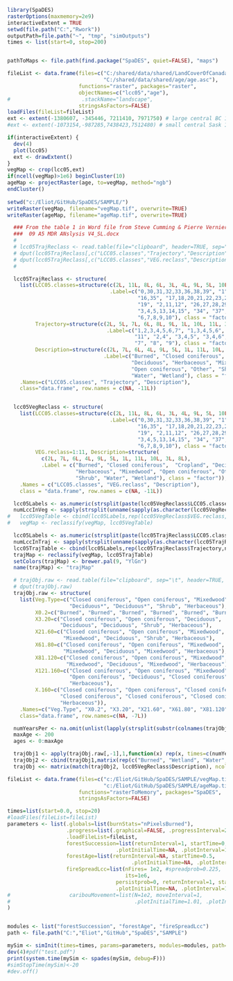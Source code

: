 
```r
library(SpaDES)
rasterOptions(maxmemory=2e9)
interactiveExtent = TRUE
setwd(file.path("C:","Rwork"))
outputPath=file.path("~", "tmp", "simOutputs")
times <- list(start=0, stop=200)


pathToMaps <- file.path(find.package("SpaDES", quiet=FALSE), "maps")

fileList <- data.frame(files=c("C:/shared/data/shared/LandCoverOfCanada2005_V1_4/LCC2005_V1_4a.tif",
                               "C:/shared/data/shared/age/age.asc"),
                       functions="raster", packages="raster",
                       objectNames=c("lcc05","age"),
#                       .stackName="landscape",
                       stringsAsFactors=FALSE)
loadFiles(fileList=fileList)
ext <- extent(-1380607, -345446, 7211410, 7971750) # large central BC 12Million
#ext <- extent(-1073154,-987285,7438423,7512480) # small central Sask 100 Thousand

if(interactiveExtent) {
  dev(4)
  plot(lcc05)
  ext <- drawExtent()
}
vegMap <- crop(lcc05,ext)
if(ncell(vegMap)>1e6) beginCluster(10)
ageMap <- projectRaster(age, to=vegMap, method="ngb")
endCluster()
                                   
setwd("c:/Eliot/GitHub/SpaDES/SAMPLE/")
writeRaster(vegMap, filename="vegMap.tif", overwrite=TRUE)
writeRaster(ageMap, filename="ageMap.tif", overwrite=TRUE)
```


```r
  ### From the table 1 in Word file from Steve Cumming & Pierre Vernier, June 6, 2014
  ###  09 A5 MDR ANslysis V4_SL.docx
  #
  # lcc05TrajReclass <- read.table(file="clipboard", header=TRUE, sep="\t")
  # dput(lcc05TrajReclass[,c("LCC05.classes","Trajectory","Description")])
  # dput(lcc05TrajReclass[,c("LCC05.classes","VEG.reclass","Description")])
  #

  lcc05TrajReclass <- structure(
    list(LCC05.classes=structure(c(2L, 11L, 8L, 6L, 3L, 4L, 9L, 5L, 10L, 7L, 1L),
                                 .Label=c("0,30,31,32,33,36,38,39", "1",
                                          "16,35", "17,18,20,21,22,23,24,25",
                                          "19", "2,11,12", "26,27,28,29",
                                          "3,4,5,13,14,15", "34", "37",
                                          "6,7,8,9,10"), class = "factor"),
         Trajectory=structure(c(2L, 5L, 7L, 6L, 8L, 9L, 1L, 10L, 11L, 3L, 4L),
                                .Label=c("1,2,3,4,5,6,7", "1,3,4,5,6", "10",
                                         "11", "2,4", "3,4,5", "3,4,6", "6",
                                         "7", "8", "9"), class = "factor"),
         Description=structure(c(2L, 7L, 6L, 4L, 9L, 5L, 1L, 11L, 10L, 3L, 8L),
                               .Label=c("Burned", "Closed coniferous", "Cropland",
                                        "Deciduous", "Herbaceous", "Mixedwood",
                                        "Open coniferous", "Other", "Shrub",
                                        "Water", "Wetland"), class = "factor")),
    .Names=c("LCC05.classes", "Trajectory", "Description"),
    class="data.frame", row.names = c(NA, -11L))


  lcc05VegReclass <- structure(
    list(LCC05.classes=structure(c(2L, 11L, 8L, 6L, 3L, 4L, 9L, 5L, 10L, 7L, 1L),
                                 .Label=c("0,30,31,32,33,36,38,39", "1",
                                          "16,35", "17,18,20,21,22,23,24,25",
                                          "19", "2,11,12", "26,27,28,29",
                                          "3,4,5,13,14,15", "34", "37",
                                          "6,7,8,9,10"), class = "factor"),
         VEG.reclass=1:11, Description=structure(
           c(2L, 7L, 6L, 4L, 9L, 5L, 1L, 11L, 10L, 3L, 8L),
           .Label = c("Burned", "Closed coniferous",  "Cropland", "Deciduous",
                      "Herbaceous", "Mixedwood", "Open coniferous", "Other",
                      "Shrub", "Water", "Wetland"), class = "factor")),
    .Names = c("LCC05.classes", "VEG.reclass", "Description"),
    class = "data.frame", row.names = c(NA, -11L))

  lcc05Labels <- as.numeric(strsplit(paste(lcc05VegReclass$LCC05.classes, collapse=","),",")[[1]])
  numLccInVeg <- sapply(strsplit(unname(sapply(as.character(lcc05VegReclass$LCC05.classes), function(x) x)), ","), length)
#   lcc05VegTable <- cbind(lcc05Labels,rep(lcc05VegReclass$VEG.reclass,numLccInVeg))
#   vegMap <- reclassify(vegMap, lcc05VegTable)

  lcc05Labels <- as.numeric(strsplit(paste(lcc05TrajReclass$LCC05.classes, collapse=","), ",")[[1]])
  numLccInTraj <- sapply(strsplit(unname(sapply(as.character(lcc05TrajReclass$LCC05.classes), function(x) x)), ","), length)
  lcc05TrajTable <- cbind(lcc05Labels,rep(lcc05TrajReclass$Trajectory,numLccInTraj))
  trajMap <- reclassify(vegMap, lcc05TrajTable)
  setColors(trajMap) <- brewer.pal(9, "YlGn")
  name(trajMap) <- "trajMap"

  # trajObj.raw <- read.table(file="clipboard", sep="\t", header=TRUE, stringsAsFactors=FALSE)
  # dput(trajObj.raw)
  trajObj.raw <- structure(
    list(Veg.Type=c("Closed coniferous", "Open coniferous", "Mixedwood",
                    "Deciduous*", "Deciduous*", "Shrub", "Herbaceous"),
         X0.2=c("Burned", "Burned", "Burned", "Burned", "Burned", "Burned", "Burned"),
         X3.20=c("Closed coniferous", "Open coniferous", "Deciduous",
                 "Deciduous", "Deciduous", "Shrub", "Herbaceous"),
         X21.60=c("Closed coniferous", "Open coniferous", "Mixedwood",
                  "Mixedwood", "Deciduous", "Shrub", "Herbaceous"),
         X61.80=c("Closed coniferous", "Open coniferous", "Mixedwood",
                  "Mixedwood", "Deciduous", "Mixedwood", "Herbaceous"),
         X81.120=c("Closed coniferous", "Open coniferous", "Mixedwood",
                   "Mixedwood", "Deciduous", "Mixedwood", "Herbaceous"),
         X121.160=c("Closed coniferous", "Open coniferous", "Mixedwood",
                    "Open coniferous", "Deciduous", "Closed coniferous",
                    "Herbaceous"),
         X.160=c("Closed coniferous", "Open coniferous", "Closed coniferous",
                 "Closed coniferous", "Closed coniferous", "Closed coniferous",
                 "Herbaceous")),
    .Names=c("Veg.Type", "X0.2", "X3.20", "X21.60", "X61.80", "X81.120", "X121.160", "X.160"),
    class="data.frame", row.names=c(NA, -7L))

  numYearsPer <- na.omit(unlist(lapply(strsplit(substr(colnames(trajObj.raw),2,9),"\\."), function(x) diff(as.numeric(x))))+1)
  maxAge <- 200
  ages <- 0:maxAge

  trajObj1 <- apply(trajObj.raw[,-1],1,function(x) rep(x, times=c(numYearsPer, maxAge+1-sum(numYearsPer))))
  trajObj2 <- cbind(trajObj1,matrix(rep(c("Burned", "Wetland", "Water", "Cropland"), each=maxAge+1), ncol=4))
  trajObj <<- matrix(match(trajObj2, lcc05VegReclass$Description), ncol=11)

```

```r
fileList <- data.frame(files=c("c:/Eliot/GitHub/SpaDES/SAMPLE/vegMap.tif",
                               "c:/Eliot/GitHub/SpaDES/SAMPLE/ageMap.tif"),#
                       functions="rasterToMemory", packages="SpaDES",
                       stringsAsFactors=FALSE)

times=list(start=0.0, stop=20)
#loadFiles(fileList=fileList)
parameters <- list(.globals=list(burnStats="nPixelsBurned"),
                   .progress=list(.graphical=FALSE, .progressInterval=2),
                   .loadFileList=fileList,
                   forestSuccession=list(returnInterval=1, startTime=0,
                                   .plotInitialTime=NA, .plotInterval=1),
                   forestAge=list(returnInterval=NA, startTime=0.5,
                                        .plotInitialTime=NA, .plotInterval=1),
                   fireSpreadLcc=list(nFires= 1e2, #spreadprob=0.225,
                                      its=1e6,
                                   persistprob=0, returnInterval=1, startTime=0,
                                   .plotInitialTime=NA, .plotInterval=1)
#                   caribouMovement=list(N=1e2, moveInterval=1,
#                                        .plotInitialTime=1.01, .plotInterval=1)
)


modules <- list("forestSuccession", "forestAge", "fireSpreadLcc")
path <- file.path("C:","Eliot","GitHub","SpaDES","SAMPLE")
```

```r
mySim <- simInit(times=times, params=parameters, modules=modules, path=path)
dev(4)#pdf("test.pdf")
print(system.time(mySim <- spades(mySim, debug=F)))
#simStopTime(mySim)<-20
#dev.off()
```
